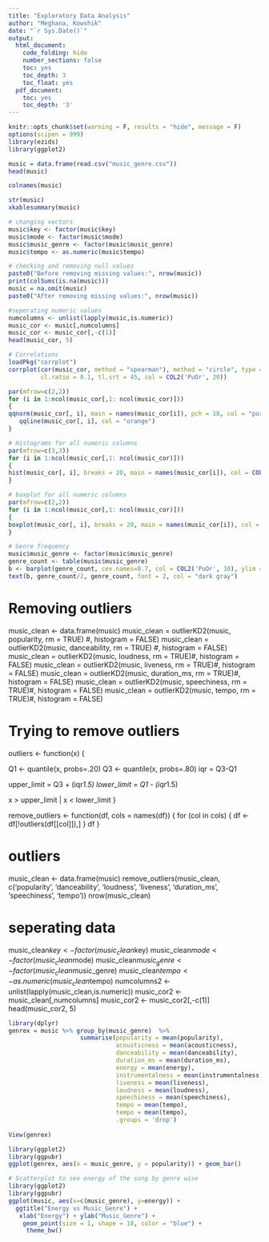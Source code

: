 ```yaml
---
title: "Exploratory Data Analysis"
author: "Meghana, Kowshik"
date: "`r Sys.Date()`"
output:
  html_document:
    code_folding: hide
    number_sections: false
    toc: yes
    toc_depth: 3
    toc_float: yes
  pdf_document:
    toc: yes
    toc_depth: '3'
---
```


```r
knitr::opts_chunk$set(warning = F, results = "hide", message = F)
options(scipen = 999)
library(ezids)
library(ggplot2)
```

```r
music = data.frame(read.csv("music_genre.csv"))
head(music)
```

```r
colnames(music)
```

```r
str(music)
xkablesummary(music)
```

```r
# changing vectors
music$key <- factor(music$key)
music$mode <- factor(music$mode)
music$music_genre <- factor(music$music_genre)
music$tempo <- as.numeric(music$tempo)
```

```r
# checking and removing null values
paste0("Before removing missing values:", nrow(music))
print(colSums(is.na(music)))
music = na.omit(music)
paste0("After removing missing values:", nrow(music))
```

```r
#seperating numeric values
numcolumns <- unlist(lapply(music,is.numeric))
music_cor <- music[,numcolumns]
music_cor <- music_cor[,-c(1)]
head(music_cor, 5)
```

```r
# Correlations
loadPkg("corrplot")
corrplot(cor(music_cor, method = "spearman"), method = "circle", type = 'lower', order = 'hclust', tl.col = 'black',
         cl.ratio = 0.1, tl.srt = 45, col = COL2('PuOr', 20))

```

```r
par(mfrow=c(2,2))
for (i in 1:ncol(music_cor[,1: ncol(music_cor)]))
{  
qqnorm(music_cor[, i], main = names(music_cor[i]), pch = 18, col = "purple4")
   qqline(music_cor[, i], col = "orange")
}
```

```r
# Histograms for all numeric columns
par(mfrow=c(3,3))
for (i in 1:ncol(music_cor[,1: ncol(music_cor)]))
{  
hist(music_cor[, i], breaks = 20, main = names(music_cor[i]), col = COL2('PuOr', 20), xlab = "")
}
```

```r
# boxplot for all numeric columns
par(mfrow=c(2,2))
for (i in 1:ncol(music_cor[,1: ncol(music_cor)]))
{  
boxplot(music_cor[, i], breaks = 20, main = names(music_cor[i]), col = "purple4", xlab = "")
}
```

```r
# Genre frequency
music$music_genre <- factor(music$music_genre)
genre_count <- table(music$music_genre)
b <- barplot(genre_count, cex.names=0.7, col = COL2('PuOr', 10), ylim = c(0,5000), xlab = "Genre", ylab = "Count")
text(b, genre_count/2, genre_count, font = 2, col = "dark gray") 
```

# Removing outliers
music_clean <- data.frame(music)
music_clean = outlierKD2(music, popularity, rm = TRUE) #, histogram = FALSE)
music_clean = outlierKD2(music, danceability, rm = TRUE) #, histogram = FALSE)
music_clean = outlierKD2(music, loudness, rm = TRUE)#, histogram = FALSE)
music_clean = outlierKD2(music, liveness, rm = TRUE)#, histogram = FALSE)
music_clean = outlierKD2(music, duration_ms, rm = TRUE)#, histogram = FALSE)
music_clean = outlierKD2(music, speechiness, rm = TRUE)#, histogram = FALSE)
music_clean = outlierKD2(music, tempo, rm = TRUE)#, histogram = FALSE)


# Trying to remove outliers
outliers <- function(x) {

  Q1 <- quantile(x, probs=.20)
  Q3 <- quantile(x, probs=.80)
  iqr = Q3-Q1

 upper_limit = Q3 + (iqr*1.5)
 lower_limit = Q1 - (iqr*1.5)

 x > upper_limit | x < lower_limit
}

remove_outliers <- function(df, cols = names(df)) {
  for (col in cols) {
    df <- df[!outliers(df[[col]]),]
  }
  df
}

# outliers
music_clean <- data.frame(music)
remove_outliers(music_clean, c('popularity', 'danceability', 'loudness', 'liveness', 'duration_ms', 'speechiness', 'tempo'))
nrow(music_clean)


# seperating data
music_clean$key <- factor(music_clean$key)
music_clean$mode <- factor(music_clean$mode)
music_clean$music_genre <- factor(music_clean$music_genre)
music_clean$tempo <- as.numeric(music_clean$tempo)
numcolumns2 <- unlist(lapply(music_clean,is.numeric))
music_cor2 <- music_clean[,numcolumns]
music_cor2 <- music_cor2[,-c(1)]
head(music_cor2, 5)

```r
library(dplyr)
genrex = music %>% group_by(music_genre)  %>%
                    summarise(popularity = mean(popularity),
                              acousticness = mean(acousticness),
                              danceability = mean(danceability),
                              duration_ms = mean(duration_ms),
                              energy = mean(energy),
                              instrumentalness = mean(instrumentalness),
                              liveness = mean(liveness),
                              loudness = mean(loudness),
                              speechiness = mean(speechiness),
                              tempo = mean(tempo),
                              tempo = mean(tempo),
                              .groups = 'drop')
 
View(genrex)
```

```r
library(ggplot2)
library(ggpubr)
ggplot(genrex, aes(x = music_genre, y = popularity)) + geom_bar()

```

```r
# Scatterplot to see energy of the song by genre wise
library(ggplot2)
library(ggpubr)
ggplot(music, aes(x=c(music_genre), y=energy)) + 
  ggtitle("Energy vs Music_Genre") + 
   xlab("Energy") + ylab("Music_Genre") + 
    geom_point(size = 1, shape = 18, color = "blue") + 
     theme_bw()
```